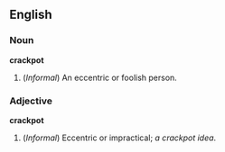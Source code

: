 ==English==

===Noun===
'''crackpot'''
# (''Informal'') An eccentric or foolish person.

===Adjective===
'''crackpot'''
# (''Informal'') Eccentric or impractical; ''a crackpot idea''.
